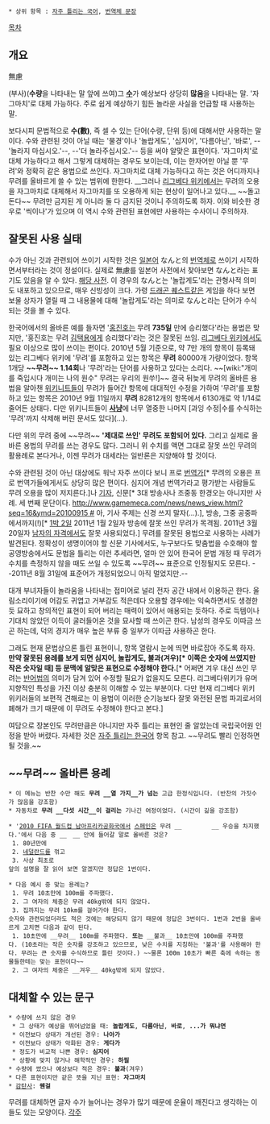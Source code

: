  * 상위 항목 : [[자주 틀리는 국어]], [[번역체 문장]]

[[목차]]
== 개요 ==
無慮

(부사)('''수량'''을 나타내는 말 앞에 쓰여)그 '''[[수]]'''가 예상보다 상당히 '''많음'''을 나타내는 말. '자그마치'로 대체 가능하다. 주로 쉽게 예상하기 힘든 놀라운 사실을 언급할 때 사용하는 말.

보다시피 문법적으로 '''수(數)''', 즉 셀 수 있는 단어(수량, 단위 등)에 대해서만 사용하는 말이다. 수와 관련된 것이 아닐 때는 '물경'이나 '놀랍게도', '심지어', '다름아닌', '바로', --'놀라지 마십시오.'--, --'더 놀라주십시오.'-- 등을 써야 알맞은 표현이다. '자그마치'로 대체 가능하다고 해서 그렇게 대체하는 경우도 보이는데, 이는 한자어만 아닐 뿐 '무려'와 정확히 같은 용법으로 쓰인다. 자그마치로 대체 가능하다고 하는 것은 어디까지나 무려를 올바르게 쓸 수 있는 범위에 한한다. __그러나 [[리그베다 위키]]에서는 무려의 오용을 자그마치로 대체해서 자그마치를 또 오용하게 되는 현상이 일어나고 있다.__ ~~돌고 돈다~~ 무려만 금지된 게 아니라 둘 다 금지된 것이니 주의하도록 하자. 이와 비슷한 경우로 '씩이나'가 있으며 이 역시 수와 관련된 표현에만 사용하는 수사이니 주의하자.

== 잘못된 사용 실태 ==
수가 아닌 것과 관련되어 쓰이기 시작한 것은 [[일본어]] なんと의 [[번역체]]로 쓰이기 시작하면서부터라는 것이 정설이다. 실제로 無慮를 일본어 사전에서 찾아보면 なんと라는 표기도 있음을 알 수 있다. [http://jpdic.naver.com/entry_krjp.nhn?entryId=34272 해당 사전]. 이 경우의 なんと는 '놀랍게도'라는 관형사적 의미도 내포하고 있으므로, 매우 신빙성이 크다. 가령 [[드래곤 퀘스트]]같은 게임을 하다 보면 보물 상자가 열릴 때 그 내용물에 대해 '놀랍게도'라는 의미로 なんと라는 단어가 수식되는 것을 볼 수 있다.

한국어에서의 올바른 예를 들자면 '[[홍진호]]는 무려 '''735일''' 만에 승리했다'라는 용법은 맞지만, '홍진호는 무려 [[김택용]]에게 승리했다'라는 것은 잘못된 쓰임. [[리그베다 위키]]에서도 필요 이상으로 많이 쓰이는 편이다.  2010년 5월 기준으로, 약 7만 개의 항목이 등록돼 있는 리그베다 위키에 '무려'를 포함하고 있는 항목은 '''무려''' 80000개 가량이었다. 항목 1개당 '''~~무려~~ 1.14회'''나 '무려'라는 단어를 사용하고 있다는 소리다. ~~[wiki:"개미를 죽입시다 개미는 나의 원수" 무려는 우리의 원쑤!]~~ 결국 뒤늦게 무려의 올바른 용법을 알아챈 [[위키니트]]들이 무려가 들어간 항목에 대대적인 수정을 가하여 '무려'를 포함하고 있는 항목은 2010년 9월 11일까지 '''무려''' 82812개의 항목에서 6130개로 약 1/14로 줄어든 상태다. 다만 위키니트들이 '''[[사냥]]'''에 너무 열중한 나머지 [과잉 수정|수를 수식하는 '무려'까지 삭제해 버린 문서도 있다](…).

다만 위의 무려 중에 ~~무려~~ ''''제대로 쓰인' 무려도 포함되어 있다.''' 그리고 실제로 올바른 용법의 무려를 쓰는 경우도 많다. 그러니 위 수치를 액면 그대로 잘못 쓰인 무려의 활용례로 본다거나, 이젠 무려가 대세라는 일반론은 지양해야 할 것이다.

수와 관련된 것이 아닌 대상에도 워낙 자주 쓰이다 보니 프로 [[번역가]][* 무려의 오용은 프로 번역가들에게서도 상당히 많은 편이다. 심지어 개념 번역가라고 평가받는 사람들도 무려 오용을 많이 저지른다.]나 [[기자]], 신문[* 3대 방송사나 조중동 한경오는 아니지만 사례. 세 번째 문단이다. [[http://www.gamemeca.com/news/news_view.html?seq=16&ymd=20100915 #]] 아, 기사 주제는 신경 쓰지 말자(…).], 방송, 그중 공중파에서까지(!)[* [[1박 2일]] 2011년 1월 2일자 방송에 잘못 쓰인 무려가 목격됨. 2011년 3월 20일자 [[남자의 자격]]에서도 잘못 사용되었다.] 무려를 잘못된 용법으로 사용하는 사례가 발견된다. 정확성이 생명이어야 할 신문 기사에서도, 누구보다도 맞춤법을 수호해야 할 공영방송에서도 문법을 틀리는 이런 추세라면, 얼마 안 있어 한국어 문법 개정 때 무려가 수치를 측정하지 않을 때도 쓰일 수 있도록 ~~무려~~ 표준으로 인정될지도 모른다. --2011년 8월 31일에 표준어가 개정되었으니 아직 멀었지만.--

대개 부녀자들이 놀라움을 나타내는 접미어로 널리 전자 공간 내에서 이용하곤 한다. 울림소리이기에 어감도 귀엽고 거부감도 적은데다 오용할 경우에는 익숙하면서도 생경한 듯 묘하고 창의적인 표현이 되어 버리는 매력이 있어서 애용되는 듯하다. 주로 득템이나 기대치 않았던 이득이 굴러들어온 것을 묘사할 때 쓰이곤 한다. 남성의 경우도 이따금 쓰곤 하는데, 덕의 경지가 매우 높은 부류 중 일부가 이따금 사용하곤 한다.

그래도 현재 문법상으론 틀린 표현이니, 항목 열람시 눈에 띄면 바로잡아 주도록 하자. '''만약 잘못된 용례를 보게 되면 심지어, 놀랍게도, 불과(겨우)[* 이쪽은 숫자에 쓰였지만 작은 숫자일 때] 등 문맥에 알맞은 표현으로 수정해야 한다.'''[* 어쩌면 겨우 대신 쓰인 무려는 [[반어법]]의 의미가 담겨 있어 수정할 필요가 없을지도 모른다. 리그베다위키가 유머 지향적인 특성을 가진 이상 충분히 이해할 수 있는 부분이다. 다만 현재 리그베다 위키 위키러들의 보편적 견해로는 이 용법이 이러한 순기능보다 잘못 와전된 문법 파괴로서의 폐해가 크기 때문에 이 무려도 수정해야 한다고 본다.]

여담으로 장본인도 무려만큼은 아니지만 자주 틀리는 표현인 줄 알았는데 국립국어원 인정을 받아 버렸다. 자세한 것은 [[자주 틀리는 한국어]] 항목 참고. ~~무려도 빨리 인정하면 될 것을.~~
== ~~무려~~ 올바른 용례 ==
 * 이 메뉴는 반찬 수만 해도 '''무려 __열 가지__가 넘는''' 고급 한정식입니다. (반찬의 가짓수가 많음을 강조함)
 * 자동차로 '''무려 __다섯 시간__이 걸리는''' 기나긴 여정이었다. (시간이 긺을 강조함)

 * '[[2010 FIFA 월드컵 남아프리카공화국]]에서 [[스페인]]은 무려 __　　　　　__ 우승을 차지했다.'에서 다음 중 __　__ 안에 들어갈 말로 올바른 것은?
  1. 80년만에
  2. [[네덜란드]]를 꺾고
  3. 사상 최초로
 앞의 설명을 잘 읽어 보면 알겠지만 정답은 1번이다.

 * 다음 예시 중 맞는 용례는?
  1. 무려 10초만에 100m를 주파했다.
  2. 그 여자의 체중은 무려 40kg밖에 되지 않았다. 
  3. 집까지는 무려 10km를 걸어가야 한다.
 숫자와 관련되었더라도 적은 것에는 해당되지 않기 때문에 정답은 3번이다. 1번과 2번을 올바르게 고치면 다음과 같이 된다.
  1. 10초만에 __무려__ 100m를 주파했다. '''또는''' __불과__ 10초만에 100m를 주파했다. (10초라는 작은 숫자를 강조하고 있으므로, 낮은 수치를 지칭하는 '불과'를 사용해야 한다. 무려는 큰 숫자를 수식하므로 틀린 것이다.) ~~물론 100m 10초가 빠른 축에 속하는 동물들한테는 맞는 표현이다~~
  2. 그 여자의 체중은 __겨우__ 40kg밖에 되지 않았다.

== 대체할 수 있는 문구 ==
 * 수량에 쓰지 않은 경우
  * 그 상태가 예상을 뛰어넘었을 때: '''놀랍게도''', '''다름아닌''', '''바로''', '''...가 뭐냐면'''
  * 이전보다 상태가 개선된 경우: '''나아가'''
  * 이전보다 상태가 악화된 경우: '''게다가'''
  * 정도가 비교적 나쁜 경우: '''심지어'''
  * 상황에 맞지 않거나 해학적인 경우: '''하필'''
 * 수량에 썼으나 예상보다 적은 경우: '''불과'''(겨우)
 * 다른 표현이지만 같은 뜻을 지닌 표현: '''자그마치'''
 * [[감탄사]]: '''웬걸'''

무려를 대체하면 글자 수가 늘어나는 경우가 많기 때문에 운율이 깨진다고 생각하는 이들도 있는 모양이다.
[[각주]]
